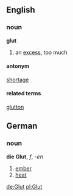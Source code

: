 ==English==
===noun===
'''glut'''
#an [[excess]], too much

====antonym====
[[shortage]]

====related terms====
[[glutton]]

==German==
===noun===
'''die Glut''', ''f'', ''-en''
# [[ember]]
# [[heat]]

[[de:Glut]]
[[pl:Glut]]
